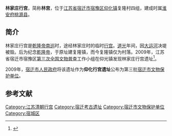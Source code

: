 '''林家庄行宫'''，简称'''林宫'''，位于[[江苏省|江苏省]][[宿迁市|宿迁市]][[宿豫区|宿豫区]][[仰化镇|仰化镇]]复隆村四组，建成时属[[淮安府|淮安府]][[桃源县_(明朝)|桃源县]]。

==简介==
林家庄行宫是[[乾隆帝南巡|乾隆帝南巡]]时，途经林家庄时的临时[[行宫|行宫]]。[[道光|道光]]年间，因[[大运河|大运河]]决堤被毁。后为纪念[[乾隆帝|乾隆帝]]，于原址建复隆镇，而今复隆镇仅为村落。2009年，江苏省宿迁市宿豫区[[第三次全国文物普查|第三次全国文物普查]]工作小组在仰光镇发现林家庄行宫遗址<ref>{{Cite web |url=http://www.ncha.gov.cn/art/2009/3/18/art_723_82433.html |title=江苏省宿迁市探明仰化镇林家庄乾隆行宫遗址 |accessdate=2014-11-11 |author= |date=2009-03-18 |work= |publisher=国家文物局网站，来源：江苏省宿迁市宿豫区广文局 |language=Zh-hans |archive-date=2019-12-20 |archive-url=https://web.archive.org/web/20191220122456/http://www.ncha.gov.cn/art/2009/3/18/art_723_82433.html |dead-url=no }}</ref>。

2009年，[[宿迁市人民政府|宿迁市人民政府]]将该遗址作为'''仰化行宫遗址'''公布为第三批[[宿迁市文物保护单位|宿迁市文物保护单位]]。

== 参考文献 ==
{{Reflist|2}}

{{江苏小作品}}
[[Category:江苏清朝行宫|Category:江苏清朝行宫]]
[[Category:宿迁考古遗址|Category:宿迁考古遗址]]
[[Category:宿迁市文物保护单位|Category:宿迁市文物保护单位]]
[[Category:宿城区|Category:宿城区]]